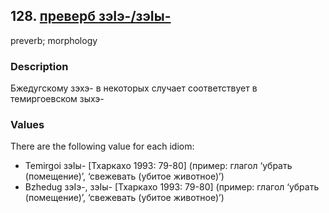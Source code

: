 ## 128. <a href =  'https://agricolamz.github.io/The_Circassian_Isoglosses_Database/128.html'>преверб зэIэ-/зэIы-</a>
preverb; morphology

### Description

Бжедугскому зэхэ- в некоторых случает соответствует в темиргоевском зыхэ-

### Values
There are the following value for each idiom:

* Temirgoi  зэIы- [Тхаркахо 1993: 79-80] (пример: глагол 'убрать (помещение)', 'свежевать (убитое животное)')
* Bzhedug  зэIэ-, зэIы- [Тхаркахо 1993: 79-80] (пример: глагол 'убрать (помещение)', 'свежевать (убитое животное)')

